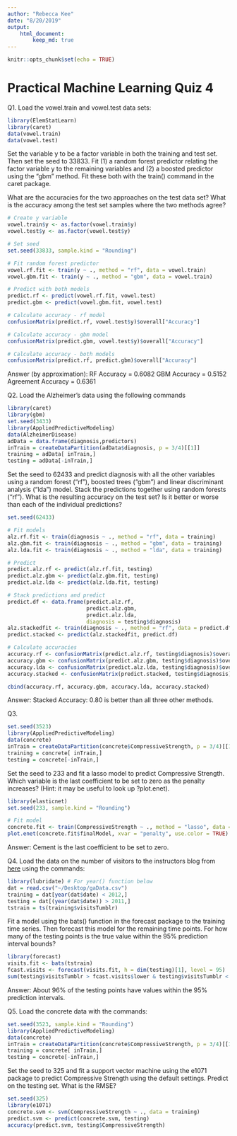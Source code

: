 ```yaml
---
author: "Rebecca Kee"
date: "8/20/2019"
output: 
    html_document: 
        keep_md: true
---
```


```r
knitr::opts_chunk$set(echo = TRUE)
```

# Practical Machine Learning Quiz 4 

Q1. Load the vowel.train and vowel.test data sets:
```r
library(ElemStatLearn)
library(caret)
data(vowel.train)
data(vowel.test)
```

Set the variable y to be a factor variable in both the training and test set. Then set the seed to 33833. Fit (1) a random forest predictor relating the factor variable y to the remaining variables and (2) a boosted predictor using the "gbm" method. Fit these both with the train() command in the caret package.

What are the accuracies for the two approaches on the test data set? What is the accuracy among the test set samples where the two methods agree?
```r
# Create y variable
vowel.train$y <- as.factor(vowel.train$y)
vowel.test$y <- as.factor(vowel.test$y)

# Set seed
set.seed(33833, sample.kind = "Rounding")

# Fit random forest predictor
vowel.rf.fit <- train(y ~ ., method = "rf", data = vowel.train)
vowel.gbm.fit <- train(y ~ ., method = "gbm", data = vowel.train)

# Predict with both models
predict.rf <- predict(vowel.rf.fit, vowel.test)
predict.gbm <- predict(vowel.gbm.fit, vowel.test)
```

```r
# Calculate accuracy - rf model
confusionMatrix(predict.rf, vowel.test$y)$overall["Accuracy"]
```

```r
# Calculate accuracy - gbm model
confusionMatrix(predict.gbm, vowel.test$y)$overall["Accuracy"]
```

```r
# Calculate accuracy - both models
confusionMatrix(predict.rf, predict.gbm)$overall["Accuracy"]
```
Answer (by approximation): 
RF Accuracy = 0.6082
GBM Accuracy = 0.5152
Agreement Accuracy = 0.6361

Q2. Load the Alzheimer's data using the following commands
```r
library(caret)
library(gbm)
set.seed(3433)
library(AppliedPredictiveModeling)
data(AlzheimerDisease)
adData = data.frame(diagnosis,predictors)
inTrain = createDataPartition(adData$diagnosis, p = 3/4)[[1]]
training = adData[ inTrain,]
testing = adData[-inTrain,]
```

Set the seed to 62433 and predict diagnosis with all the other variables using a random forest ("rf"), boosted trees ("gbm") and linear discriminant analysis ("lda") model. Stack the predictions together using random forests ("rf"). What is the resulting accuracy on the test set? Is it better or worse than each of the individual predictions?
```r
set.seed(62433)

# Fit models
alz.rf.fit <- train(diagnosis ~ ., method = "rf", data = training)
alz.gbm.fit <- train(diagnosis ~ ., method = "gbm", data = training)
alz.lda.fit <- train(diagnosis ~ ., method = "lda", data = training)

# Predict
predict.alz.rf <- predict(alz.rf.fit, testing)
predict.alz.gbm <- predict(alz.gbm.fit, testing)
predict.alz.lda <- predict(alz.lda.fit, testing)

# Stack predictions and predict
predict.df <- data.frame(predict.alz.rf, 
                         predict.alz.gbm, 
                         predict.alz.lda, 
                         diagnosis = testing$diagnosis)
alz.stackedfit <- train(diagnosis ~ ., method = "rf", data = predict.df)
predict.stacked <- predict(alz.stackedfit, predict.df)

# Calculate accuracies
accuracy.rf <- confusionMatrix(predict.alz.rf, testing$diagnosis)$overall["Accuracy"]
accuracy.gbm <- confusionMatrix(predict.alz.gbm, testing$diagnosis)$overall["Accuracy"]
accuracy.lda <- confusionMatrix(predict.alz.lda, testing$diagnosis)$overall["Accuracy"]
accuracy.stacked <- confusionMatrix(predict.stacked, testing$diagnosis)$overall["Accuracy"]
```
```r
cbind(accuracy.rf, accuracy.gbm, accuracy.lda, accuracy.stacked)
```

Answer: Stacked Accuracy: 0.80 is better than all three other methods.

Q3. 
```r
set.seed(3523)
library(AppliedPredictiveModeling)
data(concrete)
inTrain = createDataPartition(concrete$CompressiveStrength, p = 3/4)[[1]]
training = concrete[ inTrain,]
testing = concrete[-inTrain,]
```

Set the seed to 233 and fit a lasso model to predict Compressive Strength. Which variable is the last coefficient to be set to zero as the penalty increases? (Hint: it may be useful to look up ?plot.enet).
```r
library(elasticnet)
set.seed(233, sample.kind = "Rounding")

# Fit model 
concrete.fit <- train(CompressiveStrength ~ ., method = "lasso", data = training)
plot.enet(concrete.fit$finalModel, xvar = "penalty", use.color = TRUE)
```
Answer: Cement is the last coefficient to be set to zero. 

Q4. Load the data on the number of visitors to the instructors blog from [here](https://d396qusza40orc.cloudfront.net/predmachlearn/gaData.csv) using the commands:
```r
library(lubridate) # For year() function below
dat = read.csv("~/Desktop/gaData.csv")
training = dat[year(dat$date) < 2012,]
testing = dat[(year(dat$date)) > 2011,]
tstrain = ts(training$visitsTumblr)
```

Fit a model using the bats() function in the forecast package to the training time series. Then forecast this model for the remaining time points. For how many of the testing points is the true value within the 95% prediction interval bounds?
```r
library(forecast)
visits.fit <- bats(tstrain)
fcast.visits <- forecast(visits.fit, h = dim(testing)[1], level = 95)
sum(testing$visitsTumblr > fcast.visits$lower & testing$visitsTumblr < fcast.visits$upper) / dim(testing)[1]
```
Answer: About 96% of the testing points have values within the 95% prediction intervals.

Q5. Load the concrete data with the commands:
```r
set.seed(3523, sample.kind = "Rounding")
library(AppliedPredictiveModeling)
data(concrete)
inTrain = createDataPartition(concrete$CompressiveStrength, p = 3/4)[[1]]
training = concrete[ inTrain,]
testing = concrete[-inTrain,]
```

Set the seed to 325 and fit a support vector machine using the e1071 package to predict Compressive Strength using the default settings. Predict on the testing set. What is the RMSE?
```r
set.seed(325)
library(e1071)
concrete.svm <- svm(CompressiveStrength ~ ., data = training)
predict.svm <- predict(concrete.svm, testing)
accuracy(predict.svm, testing$CompressiveStrength)
```


